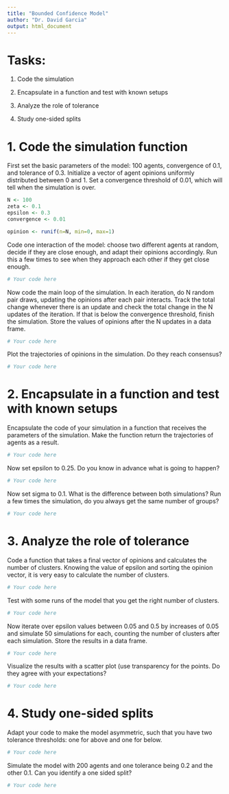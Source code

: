 ```yaml
---
title: "Bounded Confidence Model"
author: "Dr. David Garcia"
output: html_document
---
```



# Tasks:

1. Code the simulation

2. Encapsulate in a function and test with known setups

3. Analyze the role of tolerance

4. Study one-sided splits

# 1. Code the simulation function

First set the basic parameters of the model: 100 agents, convergence of 0.1, and tolerance of 0.3. Initialize a vector of agent opinions uniformly distributed between 0 and 1. Set a convergence threshold of 0.01, which will tell when the simulation is over.

```r
N <- 100
zeta <- 0.1
epsilon <- 0.3
convergence <- 0.01

opinion <- runif(n=N, min=0, max=1) 
```

Code one interaction of the model: choose two different agents at random, decide if they are close enough, and adapt their opinions accordingly. Run this a few times to see when they approach each other if they get close enough.

```r
# Your code here
```

Now code the main loop of the simulation. In each iteration, do N random pair draws, updating the opinions after each pair interacts. Track the total change whenever there is an update and check the total change in the N updates of the iteration. If that is below the convergence threshold, finish the simulation. Store the values of opinions after the N updates in a data frame.

```r
# Your code here
```

Plot the trajectories of opinions in the simulation. Do they reach consensus?

```r
# Your code here
```


# 2. Encapsulate in a function and test with known setups

Encapsulate the code of your simulation in a function that receives the parameters of the simulation. Make the function return the trajectories of agents as a result.

```r
# Your code here
```


Now set epsilon to 0.25. Do you know in advance what is going to happen?

```r
# Your code here
```

Now set sigma to 0.1. What is the difference between both simulations? Run a few times the simulation, do you always get the same number of groups?

```r
# Your code here
```

# 3. Analyze the role of tolerance

Code a function that takes a final vector of opinions and calculates the number of clusters. Knowing the value of epsilon and sorting the opinion vector, it is very easy to calculate the number of clusters.
```r
# Your code here
```


Test with some runs of the model that you get the right number of clusters.

```r
# Your code here
```

Now iterate over epsilon values between 0.05 and 0.5 by increases of 0.05 and simulate 50 simulations for each, counting the number of clusters after each simulation. Store the results in a data frame.

```r
# Your code here
```


Visualize the results with a scatter plot (use transparency for the points. Do they agree with your expectations?

```r
# Your code here
```


# 4. Study one-sided splits

Adapt your code to make the model asymmetric, such that you have two tolerance thresholds: one for above and one for below.
```r
# Your code here
```



Simulate the model with 200 agents and one tolerance being 0.2 and the other 0.1. Can you identify a one sided split?

```r
# Your code here
```
